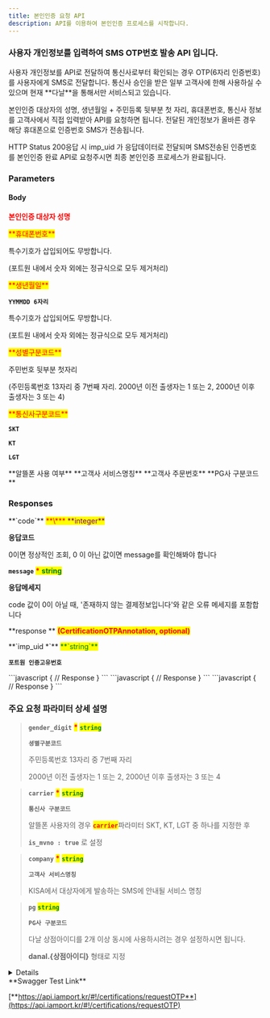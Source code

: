 ```yaml
---
title: 본인인증 요청 API
description: API를 이용하여 본인인증 프로세스를 시작합니다.
---
```



### 사용자 개인정보를 입력하여 SMS OTP번호 발송 API 입니다.

<Swagger method="post" path="/certifications/otp/request" baseUrl="https://api.iamport.kr" summary="본인인증을 위한 SMS OTP 번호를 발송합니다.">
<SwaggerDescription>
사용자 개인정보를 API로 전달하여 통신사로부터 확인되는 경우 OTP(6자리 인증번호)를 사용자에게 SMS로 전달합니다. 통신사 승인을 받은 일부 고객사에 한해 사용하실 수 있으며 현재 **다날**을 통해서만 서비스되고 있습니다.

본인인증 대상자의 성명, 생년월일 + 주민등록 뒷부분 첫 자리, 휴대폰번호, 통신사 정보를 고객사에서 직접 입력받아 API를 요청하면 됩니다. 전달된 개인정보가 올바른 경우 해당 휴대폰으로 인증번호 SMS가 전송됩니다.

HTTP Status 200응답 시 imp_uid 가 응답데이터로 전달되며 SMS전송된 인증번호를 본인인증 완료 API로 요청주시면 최종 본인인증 프로세스가 완료됩니다.

</SwaggerDescription>

### Parameters

#### Body

<SwaggerParameter required="true" name="name" type="String">
<mark style="color:red;">

**본인인증 대상자 성명**

</mark>

</SwaggerParameter>
<SwaggerParameter name="phone" type="String" required="true">
<mark style="color:red;"> **휴대폰번호** </mark>

특수기호가 삽입되어도 무방합니다.

(포트원 내에서 숫자 외에는 정규식으로 모두 제거처리)

</SwaggerParameter>
<SwaggerParameter name="birth" type="String" required="true">
<mark style="color:red;">**생년월일**</mark>

**`YYMMDD 6자리`**

특수기호가 삽입되어도 무방합니다.

(포트원 내에서 숫자 외에는 정규식으로 모두 제거처리)

</SwaggerParameter>
<SwaggerParameter name="gender_digit" type="String" required="true">
<mark style="color:red;">**성별구분코드**</mark>

주민번호 뒷부분 첫자리

(주민등록번호 13자리 중 7번째 자리. 2000년 이전 출생자는 1 또는 2, 2000년 이후 출생자는 3 또는 4)

</SwaggerParameter>
<SwaggerParameter name="carrier" type="String" required="true">
<mark style="color:red;">**통신사구분코드**</mark>

**`SKT`**

**`KT`**

**`LGT`**

</SwaggerParameter>
<SwaggerParameter name="is_mvno" type="Boolean">
**알뜰폰 사용 여부**

</SwaggerParameter>
<SwaggerParameter name="company" type="String">
**고객사 서비스명칭**


</SwaggerParameter>
<SwaggerParameter name="merchant_uid" type="String">
**고객사 주문번호**

</SwaggerParameter>
<SwaggerParameter name="pg" type="String">
**PG사 구분코드**

</SwaggerParameter>

### Responses

<SwaggerResponse status="200: OK" description="본인인증을 위한 대상자 정보 검증 완료(인증번호 SMS전송요청 중)">
<Tabs>
<Tab title="CertificationOTPResponse">
**`code`** <mark style="color:red;"> **\*** </mark> <mark style="color:purple;"> **integer** </mark>

**응답코드**

0이면 정상적인 조회, 0 이 아닌 값이면 message를 확인해봐야 합니다

**`message`** <mark style="color:red;"> **\*** </mark> <mark style="color:green;"> **string** </mark>

**응답메세지**

code 값이 0이 아닐 때, '존재하지 않는 결제정보입니다'와 같은 오류 메세지를 포함합니다

**response ** <mark style="color:red;"> **(CertificationOTPAnnotation, optional)** </mark>

</Tab>
</Tabs>

<Tabs>
<Tab title="CertificationOTPAnnotation">
**`imp_uid *`** <mark style="color:green;">**`string`**</mark>

**`포트원 인증고유번호`**

</Tab>
</Tabs>

</SwaggerResponse>

<SwaggerResponse status="400: Bad Request" description="대상자 개인정보 중 일부가 누락되었거나 올바르지 않은 경우">
```javascript
{
    // Response
}
```

</SwaggerResponse>

<SwaggerResponse status="401: Unauthorized" description="인증 Token이 전달되지 않았거나 유효하지 않은 경우">
```javascript
{
    // Response
}
```

</SwaggerResponse>

<SwaggerResponse status="500: Internal Server Error" description="처리 중 다날서버 응답오류 등 오류가 발생한 경우">
```javascript
{
    // Response
}
```

</SwaggerResponse>

</Swagger>

### **주요 요청 파라미터 상세 설명**

> **`gender_digit`** <mark style="color:red;">**\***</mark> <mark style="color:green;">**`string`**</mark>
>
> **`셩별구분코드`**
>
> 주민등록번호 13자리 중 7번째 자리
>
> 2000년 이전 출생자는 1 또는 2, 2000년 이후 출생자는 3 또는 4

> **`carrier`** <mark style="color:red;">**\***</mark> <mark style="color:green;">**`string`**</mark>
>
> **`통신사 구분코드`**
>
> 알뜰폰 사용자의 경우 <mark style="color:red;">**`carrier`**</mark>파라미터 SKT, KT, LGT 중 하나를 지정한 후
>
> **`is_mvno : true`** 로 설정

> **`company`** <mark style="color:red;">**\***</mark> <mark style="color:green;">**`string`**</mark>
>
> **`고객사 서비스명칭`**
>
> KISA에서 대상자에게 발송하는 SMS에 안내될 서비스 명칭

> **`pg`** <mark style="color:green;">**`string`**</mark>
>
> **`PG사 구분코드`**
>
> 다날 상점아이디를 2개 이상 동시에 사용하시려는 경우 설정하시면 됩니다.
>
> **danal.\{상점아이디}** 형태로 지정

<Details>
<p slot="summary">Response Model Schema</p>

```json
{
  "code": 0,
  "message": "string",
  "response": {
    "imp_uid": "string"
  }
}
```

</Details>

<Hint style="success">
**Swagger Test Link**

[**https://api.iamport.kr/#!/certifications/requestOTP**](https://api.iamport.kr/#!/certifications/requestOTP)
</Hint>
